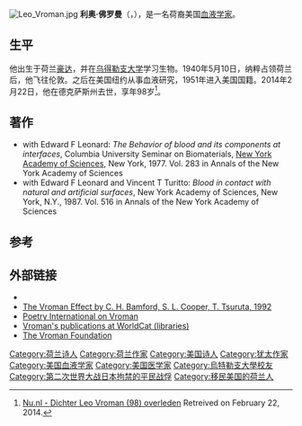 [[File:Leo_Vroman.jpg|thumbnail]]
'''利奥·佛罗曼'''（{{lang-en|Leo Vroman}}，{{bd|1915年|4月10日|2014年|2月22日|catIdx=Vroman}}），是一名荷裔美国[[血液学家|血液学家]]。

==生平==
他出生于荷兰[[豪达|豪达]]，并在[[乌得勒支大学|乌得勒支大学]]学习生物。1940年5月10日，纳粹占领荷兰后，他飞往伦敦。之后在美国纽约从事血液研究，1951年进入美国国籍。2014年2月22日，他在德克萨斯州去世，享年98岁<ref>[http://www.nu.nl/boek/3709640/dichter-leo-vroman-98-overleden.html Nu.nl - Dichter Leo Vroman (98) overleden] {{Wayback|url=http://www.nu.nl/boek/3709640/dichter-leo-vroman-98-overleden.html |date=20140222213551 }} {{nl}} Retreived on February 22, 2014.</ref>。

==著作==
* with Edward F Leonard: ''The Behavior of blood and its components at interfaces'', Columbia University Seminar on Biomaterials, [[New_York_Academy_of_Sciences|New York Academy of Sciences]], New York, 1977. Vol. 283 in Annals of the New York Academy of Sciences
*with Edward F Leonard and Vincent T Turitto: ''Blood in contact with natural and artificial surfaces'', New York Academy of Sciences, New York, N.Y., 1987. Vol. 516 in Annals of the New York Academy of Sciences

==参考==
{{reflist}}

==外部链接==
*{{IMDb name|1518222}}
* [http://books.google.com/books?id=21t7MxRMivwC&pg=PR7&lpg=PR7&dq=%22leo+vroman%22+%2Bblood&source=web&ots=9vAuAmVjf_&sig=VJgAb8j4_8hMy0dT36WDnWo85Qo&hl=en&sa=X&oi=book_result&resnum=2&ct=result The Vroman Effect by C. H. Bamford, S. L. Cooper, T. Tsuruta, 1992]{{Wayback|url=http://books.google.com/books?id=21t7MxRMivwC&pg=PR7&lpg=PR7&dq=%22leo+vroman%22+%2Bblood&source=web&ots=9vAuAmVjf_&sig=VJgAb8j4_8hMy0dT36WDnWo85Qo&hl=en&sa=X&oi=book_result&resnum=2&ct=result |date=20140628091950 }}
* [https://web.archive.org/web/20110721162401/http://netherlands.poetryinternationalweb.org/piw_cms/cms/cms_module/index.php?obj_id=4025 Poetry International on Vroman]
* [http://worldcat.org/identities/lccn-n79-91821 Vroman's publications at WorldCat (libraries)]{{Wayback|url=http://worldcat.org/identities/lccn-n79-91821 |date=20140305153706 }}
* [http://vromanfoundation.com/  The Vroman Foundation]{{Wayback|url=http://vromanfoundation.com/ |date=20140227053359 }}

{{Authority control}}
{{DEFAULTSORT:Vroman, Leo}}
[[Category:荷兰诗人|Category:荷兰诗人]]
[[Category:荷兰作家|Category:荷兰作家]]
[[Category:美国诗人|Category:美国诗人]]
[[Category:犹太作家|Category:犹太作家]]
[[Category:美国血液学家|Category:美国血液学家]]
[[Category:美国医学家|Category:美国医学家]]
[[Category:烏特勒支大學校友|Category:烏特勒支大學校友]]
[[Category:第二次世界大战日本拘禁的平民战俘|Category:第二次世界大战日本拘禁的平民战俘]]
[[Category:移民美国的荷兰人|Category:移民美国的荷兰人]]